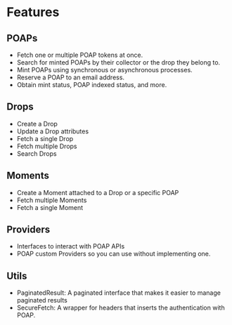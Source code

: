 # Features

## POAPs

- Fetch one or multiple POAP tokens at once.
- Search for minted POAPs by their collector or the drop they belong to.
- Mint POAPs using synchronous or asynchronous processes.
- Reserve a POAP to an email address.
- Obtain mint status, POAP indexed status, and more.

## Drops 

- Create a Drop
- Update a Drop attributes
- Fetch a single Drop
- Fetch multiple Drops
- Search Drops

## Moments

- Create a Moment attached to a Drop or a specific POAP
- Fetch multiple Moments
- Fetch a single Moment

## Providers

- Interfaces to interact with POAP APIs
- POAP custom Providers so you can use without implementing one.

## Utils

- PaginatedResult: A paginated interface that makes it easier to manage paginated results
- SecureFetch: A wrapper for headers that inserts the authentication with POAP.

